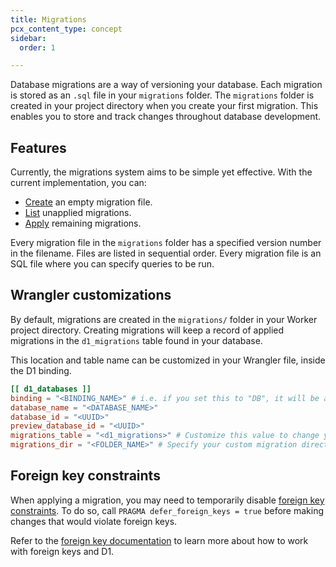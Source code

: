 ```yaml
---
title: Migrations
pcx_content_type: concept
sidebar:
  order: 1

---
```



Database migrations are a way of versioning your database. Each migration is stored as an `.sql` file in your `migrations` folder. The `migrations` folder is created in your project directory when you create your first migration. This enables you to store and track changes throughout database development.

## Features

Currently, the migrations system aims to be simple yet effective. With the current implementation, you can:

* [Create](/workers/wrangler/commands/#d1-migrations-create) an empty migration file.
* [List](/workers/wrangler/commands/#d1-migrations-list) unapplied migrations.
* [Apply](/workers/wrangler/commands/#d1-migrations-apply) remaining migrations.

Every migration file in the `migrations` folder has a specified version number in the filename. Files are listed in sequential order. Every migration file is an SQL file where you can specify queries to be run.

## Wrangler customizations

By default, migrations are created in the `migrations/` folder in your Worker project directory. Creating migrations will keep a record of applied migrations in the `d1_migrations` table found in your database.

This location and table name can be customized in your Wrangler file, inside the D1 binding.

<WranglerConfig>

```toml
[[ d1_databases ]]
binding = "<BINDING_NAME>" # i.e. if you set this to "DB", it will be available in your Worker at `env.DB`
database_name = "<DATABASE_NAME>"
database_id = "<UUID>"
preview_database_id = "<UUID>"
migrations_table = "<d1_migrations>" # Customize this value to change your applied migrations table name
migrations_dir = "<FOLDER_NAME>" # Specify your custom migration directory
```

</WranglerConfig>

## Foreign key constraints

When applying a migration, you may need to temporarily disable [foreign key constraints](/d1/sql-api/foreign-keys/). To do so, call `PRAGMA defer_foreign_keys = true` before making changes that would violate foreign keys.

Refer to the [foreign key documentation](/d1/sql-api/foreign-keys/) to learn more about how to work with foreign keys and D1.
